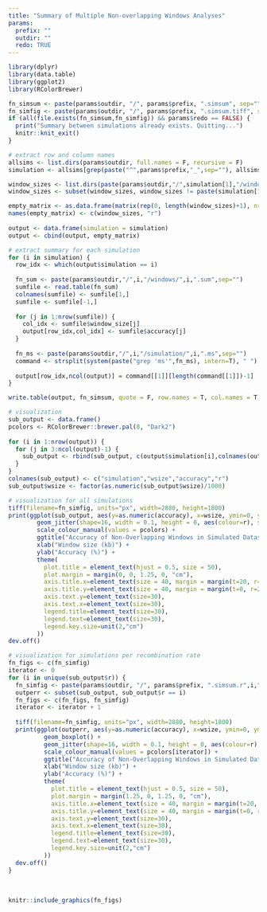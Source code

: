 ```yaml
---
title: "Summary of Multiple Non-overlapping Windows Analyses"
params:
  prefix: ""
  outdir: ""
  redo: TRUE
---
```


```r
library(dplyr)
library(data.table)
library(ggplot2)
library(RColorBrewer)
```

```r
fn_simsum <- paste(params$outdir, "/", params$prefix, ".simsum", sep="")
fn_simfig <- paste(params$outdir, "/", params$prefix, ".simsum.tiff", sep="")
if (all(file.exists(fn_simsum,fn_simfig)) && params$redo == FALSE) {
  print("Summary between simulations already exists. Quitting...")
  knitr::knit_exit()
}

# extract row and column names
allsims <- list.dirs(params$outdir, full.names = F, recursive = F)
simulation <- allsims[grep(paste("^",params$prefix,"_",sep=""), allsims)]

window_sizes <- list.dirs(paste(params$outdir,"/",simulation[1],"/windows/",sep=""), full.names = F, recursive = F)
window_sizes <- subset(window_sizes, window_sizes != paste(simulation[1],".summary",sep=""))

empty_matrix <- as.data.frame(matrix(rep(0, length(window_sizes)+1), nrow=length(simulation), ncol=length(window_sizes)+1))
names(empty_matrix) <- c(window_sizes, "r")
  
output <- data.frame(simulation = simulation)
output <- cbind(output, empty_matrix)

# extract summary for each simulation
for (i in simulation) {
  row_idx <- which(output$simulation == i)
  
  fn_sum <- paste(params$outdir,"/",i,"/windows/",i,".sum",sep="")
  sumfile <- read.table(fn_sum)
  colnames(sumfile) <- sumfile[1,]
  sumfile <- sumfile[-1,]
  
  for (j in 1:nrow(sumfile)) {
    col_idx <- sumfile$window_size[j]
    output[row_idx,col_idx] <- sumfile$accuracy[j]
  }
  
  fn_ms <- paste(params$outdir,"/",i,"/simulation/",i,".ms",sep="")
  command <- strsplit(system(paste("grep 'ms'",fn_ms), intern=T), " ")
  
  output[row_idx,ncol(output)] = command[[1]][length(command[[1]])-1]
}

write.table(output, fn_simsum, quote = F, row.names = T, col.names = T)

# visualization
sub_output <- data.frame()
pcolors <- RColorBrewer::brewer.pal(8, "Dark2")
  
for (i in 1:nrow(output)) {
  for (j in 3:ncol(output)-1) {
    sub_output <- rbind(sub_output, c(output$simulation[i],colnames(output[j]),output[i,j],output[i,ncol(output)]))
  }
}
colnames(sub_output) <- c("simulation","wsize","accuracy","r")
sub_output$wsize <- factor(as.numeric(sub_output$wsize)/1000)

# visualization for all simulations
tiff(filename=fn_simfig, units="px", width=2880, height=1800)
print(ggplot(sub_output, aes(y=as.numeric(accuracy), x=wsize, ymin=0, ymax=100)) + 
        geom_jitter(shape=16, width = 0.1, height = 0, aes(colour=r), size=5) +
        scale_colour_manual(values = pcolors) +
        ggtitle("Accuracy of Non-Overlapping Windows in Simulated Dataset") + 
        xlab("Window size (kb)") +
        ylab("Accuracy (%)") +
        theme(
          plot.title = element_text(hjust = 0.5, size = 50),
          plot.margin = margin(0, 0, 1.25, 0, "cm"),
          axis.title.x=element_text(size = 40, margin = margin(t=20, r=0, b=0, l=0)),
          axis.title.y=element_text(size = 40, margin = margin(t=0, r=20, b=0, l=0)),
          axis.text.y=element_text(size=30),
          axis.text.x=element_text(size=30),
          legend.title=element_text(size=30),
          legend.text=element_text(size=30),
          legend.key.size=unit(2,"cm")
        ))
dev.off()

# visualization for simulations per recombination rate
fn_figs <- c(fn_simfig)
iterator <- 0
for (i in unique(sub_output$r)) {
  fn_simfig <- paste(params$outdir, "/", params$prefix, ".simsum.r",i,".tiff", sep="")
  outperr <- subset(sub_output, sub_output$r == i)
  fn_figs <- c(fn_figs, fn_simfig)
  iterator <- iterator + 1
  
  tiff(filename=fn_simfig, units="px", width=2880, height=1800)
  print(ggplot(outperr, aes(y=as.numeric(accuracy), x=wsize, ymin=0, ymax=100)) + 
          geom_boxplot() +
          geom_jitter(shape=16, width = 0.1, height = 0, aes(colour=r), size=5) +
          scale_colour_manual(values = pcolors[iterator]) +
          ggtitle("Accuracy of Non-Overlapping Windows in Simulated Dataset") + 
          xlab("Window size (kb)") +
          ylab("Accuracy (%)") +
          theme(
            plot.title = element_text(hjust = 0.5, size = 50),
            plot.margin = margin(1.25, 0, 1.25, 0, "cm"),
            axis.title.x=element_text(size = 40, margin = margin(t=20, r=0, b=0, l=0)),
            axis.title.y=element_text(size = 40, margin = margin(t=0, r=20, b=0, l=0)),
            axis.text.y=element_text(size=30),
            axis.text.x=element_text(size=30),
            legend.title=element_text(size=30),
            legend.text=element_text(size=30),
            legend.key.size=unit(2,"cm")
          ))
  dev.off()
}
```

<br>

```r
knitr::include_graphics(fn_figs)
```
